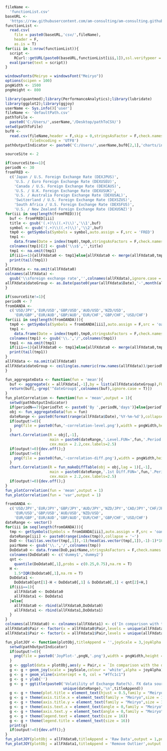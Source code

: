 ```r
fileName <- 
  'functionList.csv'
baseURL <- 
  'https://raw.githubusercontent.com/am-consulting/am-consulting.github.io/master/'
functionList <- 
  read.csv(
    file = paste0(baseURL,'csv/',fileName),
    header = F,
    as.is = T)
for(iii in 1:nrow(functionList)){
  script <- 
    RCurl::getURL(paste0(baseURL,functionList[iii,1]),ssl.verifypeer = F)
  eval(parse(text = script))
}
```

```r
windowsFonts(Meiryo = windowsFont("Meiryo"))
options(scipen = 100)
pngWidth <- 1500
pngHeight <- 800
```

```r
library(quantmod);library(PerformanceAnalytics);library(lubridate)
library(ggplot2);library(ggjoy)
userName <- Sys.info()['user']
fileName <- 'defaultPath.csv'
pathToFile <-
  paste0('C:/Users/',userName,'/Desktop/pathToCSV/')
setwd(pathToFile)
buf0 <-
  read.csv(fileName,header = F,skip = 0,stringsAsFactor = F,check.names = F,
           fileEncoding = 'UTF8')
pathOutputIndicator <- paste0('C:/Users/',userName,buf0[2,1],'charts/indicator/')
```

```r
sourceSite <- 2
```

```r
if(sourceSite==1){
periodN <- 30
fromFRED <- 
  c('Japan / U.S. Foreign Exchange Rate (DEXJPUS)',
    'U.S. / Euro Foreign Exchange Rate (DEXUSEU)',
    'Canada / U.S. Foreign Exchange Rate (DEXCAUS)',
    'U.S. / U.K. Foreign Exchange Rate (DEXUSUK)',
    'U.S. / Australia Foreign Exchange Rate (DEXUSAL)',
    'Switzerland / U.S. Foreign Exchange Rate (DEXSZUS)',
    'South Africa / U.S. Foreign Exchange Rate (DEXSFUS)',
    'U.S. / New Zealand Foreign Exchange Rate (DEXUSNZ)')
for(iii in seq(length(fromFRED))){
  buf <- fromFRED[iii]
  title <- gsub('(.+)\\((.+)\\)','\\1',buf)
  symbol <- gsub('(.+)\\((.+)\\)','\\2',buf)
  tmp0 <- getSymbols(Symbols = symbol,auto.assign = F,src = 'FRED')
  tmp1 <-
    data.frame(Date = index(tmp0),tmp0,stringsAsFactors = F,check.names = F,row.names = NULL)
  colnames(tmp1)[2] <- gsub('\\s$','',title)
  tmp1 <- na.omit(tmp1)
  if(iii==1){allFXdata0 <- tmp1}else{allFXdata0 <- merge(allFXdata0,tmp1,by='Date')}
  print(tail(tmp1))
}
allFXdata <- na.omit(allFXdata0)
colnames(allFXdata) <- 
  gsub('\\sforeign exchange rate','',colnames(allFXdata),ignore.case = T)
allFXdata$dateGroup <- as.Date(paste0(year(allFXdata$Date),'-',month(allFXdata$Date),'-1'))
}
```

```r
if(sourceSite!=1){
periodN <- 7
fromOANDA <- 
  c('USD/JPY','EUR/USD','GBP/USD','AUD/USD','NZD/USD',
    'EUR/GBP','EUR/AUD','GBP/AUD','EUR/CHF','GBP/CHF','USD/CHF')
for(iii in seq(length(fromOANDA))){
  tmp0 <- getSymbols(Symbols = fromOANDA[iii],auto.assign = F,src = 'oanda')
  tmp1 <-
    data.frame(Date = index(tmp0),tmp0,stringsAsFactors = F,check.names = F,row.names = NULL)
  colnames(tmp1) <- gsub('\\.','/',colnames(tmp1))
  tmp1 <- na.omit(tmp1)
  if(iii==1){allFXdata0 <- tmp1}else{allFXdata0 <- merge(allFXdata0,tmp1,by='Date')}
  print(tail(tmp1))
}
allFXdata <- na.omit(allFXdata0)
allFXdata$dateGroup <- ceiling(as.numeric(row.names(allFXdata))/periodN)
}
```

```r
fun_aggregateData <- function(fun = 'mean'){
  buf <- aggregate(x = allFXdata[,-1],by = list(allFXdata$dateGroup),FUN = fun)
  return(buf[,-grep('^dateGroup$',colnames(buf),ignore.case = T)])
}
fun_plotCorrelation <- function(fun = 'mean',output = 1){
  setwd(pathOutputIndicator)
  if(periodN==7){periodTxt <- paste0('By ',periodN,'days')}else{periodTxt <- 'By 1month'}
  obj <- fun_aggregateData(fun = fun)
  dateRange <- paste0(format(range(allFXdata$Date),'%Y-%m-%d'),collapse = '~')
  if(output!=0){
    png(file = paste0(fun,'-correlation-level.png'),width = pngWidth,height = pngHeight)
  }
  chart.Correlation(R = obj[,-1],
                    main = paste0(dateRange,'.Level.FUN=',fun,'.Period:',periodTxt),
                    cex.main = 2.2,cex.labels=2.5)
  if(output!=0){dev.off();}
  if(output!=0){
    png(file = paste0(fun,'-correlation-diff.png'),width = pngWidth,height = pngHeight)
  }
  chart.Correlation(R = fun_makeDiffTable(obj = obj,lag = 1)[,-1],
                    main = paste0(dateRange,'.1st Diff.FUN=',fun,'.Period:',periodTxt),
                    cex.main = 2.2,cex.labels=2.5)
  if(output!=0){dev.off();}
}
fun_plotCorrelation(fun = 'mean',output = 1)
fun_plotCorrelation(fun = 'var',output = 1)
```

```r
fromOANDA <- 
  c('USD/JPY','EUR/JPY','GBP/JPY','AUD/JPY','NZD/JPY','CAD/JPY','CHF/JPY','TRY/JPY','ZAR/JPY',
    'EUR/USD','GBP/USD','AUD/USD','NZD/USD',
    'EUR/GBP','EUR/AUD','GBP/AUD','EUR/CHF','GBP/CHF','USD/CHF')
dateRange <- vector() 
for(iii in seq(length(fromOANDA))){
  tmp <- getSymbols(Symbols = fromOANDA[iii],auto.assign = F,src = 'oanda')
  dateRange[iii] <- paste0(range(index(tmp)),collapse = '~')
  DoD <- (tail(as.vector(tmp[,1]),-1)/head(as.vector(tmp[,1]),-1)-1)*100
  pairName <- gsub('\\.','/',colnames(tmp))
  DoDdata0 <- data.frame(DoD,pairName,stringsAsFactors = F,check.names = F,row.names = NULL)
  colnames(DoDdata0) <- c('dummy1','dummy2')
  qnt <- 
    quantile(DoDdata0[,1],probs = c(0.25,0.75),na.rm = T)
  H <- 
    1.5*IQR(DoDdata0[,1],na.rm = T)
  DoDdata1 <- 
    DoDdata0[qnt[1]-H < DoDdata0[,1] & DoDdata0[,1] < qnt[2]+H,]
  if(iii==1){
    allFXdata0 <- DoDdata0
    allFXdata1 <- DoDdata1
  }else{
    allFXdata0 <- rbind(allFXdata0,DoDdata0)
    allFXdata1 <- rbind(allFXdata1,DoDdata1)
  }
}
colnames(allFXdata0) <- colnames(allFXdata1) <- c('In comparison with the day before(%)','Pair')
allFXdata0$Pair <- factor(x = allFXdata0$Pair,levels = unique(allFXdata0$Pair))
allFXdata1$Pair <- factor(x = allFXdata1$Pair,levels = unique(allFXdata1$Pair))
```

```r
fun_plotJOY <- function(plotObj,titleAppend = '',joyScale = 3,joyAlpha = 0.5,output = 0,pngN = 1){
  setwd(pathOutputIndicator)
  if(output!=0){
    png(file = paste0('JoyPlot-',pngN,'.png'),width = pngWidth,height = pngHeight)
  }
  g <- ggplot(data = plotObj,aes(y = Pair,x = `In comparison with the day before(%)`,fill = Pair))
  g <- g + geom_joy(scale = joyScale,colour = 'white',alpha = joyAlpha)
  g <- g + geom_vline(xintercept = 0, col = "#ffc1c1")
  g <- g + ylab('')
  g <- g + ggtitle(paste0('Volatility of Exchange Rate(%). FX data source:OANDA\nPeriod:',
                          unique(dateRange),'\n',titleAppend))
  g <- g + theme(plot.title = element_text(hjust = 0.5,family = "Meiryo",size = 20))
  g <- g + theme(axis.title.x = element_text(family = "Meiryo",size = 18))
  g <- g + theme(axis.title.y = element_text(family = "Meiryo",size = 18))
  g <- g + theme(axis.text.x = element_text(angle = 0,family = "Meiryo",size = 16)) 
  g <- g + theme(axis.text.y = element_text(angle = 0,family = "Meiryo",size = 16))
  g <- g + theme(legend.text = element_text(size = 16))
  g <- g + theme(legend.title = element_text(size = 16))
  print(g)
  if(output!=0){dev.off();}
}
fun_plotJOY(plotObj = allFXdata0,titleAppend = 'Raw Data',output = 1,pngN = 1,joyScale = 3)
fun_plotJOY(plotObj = allFXdata1,titleAppend = 'Remove Outlier',output = 1,pngN = 2,joyScale = 3)
```
